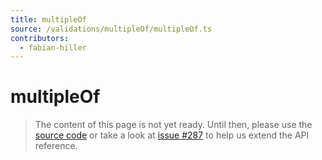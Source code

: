 ```yaml
---
title: multipleOf
source: /validations/multipleOf/multipleOf.ts
contributors:
  - fabian-hiller
---
```


# multipleOf

> The content of this page is not yet ready. Until then, please use the [source code](https://github.com/fabian-hiller/valibot/blob/main/library/src/validations/multipleOf/multipleOf.ts) or take a look at [issue #287](https://github.com/fabian-hiller/valibot/issues/287) to help us extend the API reference.
